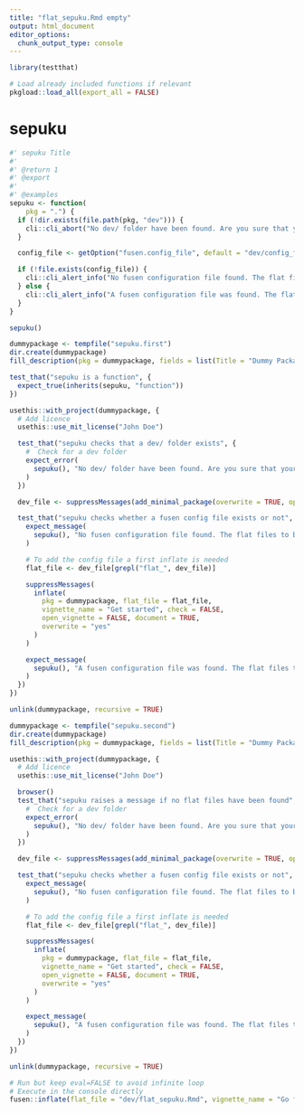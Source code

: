 ```yaml
---
title: "flat_sepuku.Rmd empty"
output: html_document
editor_options: 
  chunk_output_type: console
---
```


```r
library(testthat)
```

```r
# Load already included functions if relevant
pkgload::load_all(export_all = FALSE)
```

# sepuku

```r
#' sepuku Title
#'
#' @return 1
#' @export
#'
#' @examples
sepuku <- function(
    pkg = ".") {
  if (!dir.exists(file.path(pkg, "dev"))) {
    cli::cli_abort("No dev/ folder have been found. Are you sure that your package has been initiated with fusen ?")
  }

  config_file <- getOption("fusen.config_file", default = "dev/config_fusen.yaml")

  if (!file.exists(config_file)) {
    cli::cli_alert_info("No fusen configuration file found. The flat files to be deleted will be identified as files starting with 'flat' in the dev/ folder.")
  } else {
    cli::cli_alert_info("A fusen configuration file was found. The flat files to be deleted will be identified as files listed in this configuration file as well as those starting with 'flat' in the dev/ folder.")
  }
}
```

```r
sepuku()
```

```r
dummypackage <- tempfile("sepuku.first")
dir.create(dummypackage)
fill_description(pkg = dummypackage, fields = list(Title = "Dummy Package"))

test_that("sepuku is a function", {
  expect_true(inherits(sepuku, "function"))
})

usethis::with_project(dummypackage, {
  # Add licence
  usethis::use_mit_license("John Doe")

  test_that("sepuku checks that a dev/ folder exists", {
    #  Check for a dev folder
    expect_error(
      sepuku(), "No dev/ folder have been found. Are you sure that your package has been initiated with fusen ?"
    )
  })

  dev_file <- suppressMessages(add_minimal_package(overwrite = TRUE, open = FALSE))

  test_that("sepuku checks whether a fusen config file exists or not", {
    expect_message(
      sepuku(), "No fusen configuration file found. The flat files to be deleted will be identified as files starting with 'flat' in the dev/ folder."
    )

    # To add the config file a first inflate is needed
    flat_file <- dev_file[grepl("flat_", dev_file)]

    suppressMessages(
      inflate(
        pkg = dummypackage, flat_file = flat_file,
        vignette_name = "Get started", check = FALSE,
        open_vignette = FALSE, document = TRUE,
        overwrite = "yes"
      )
    )

    expect_message(
      sepuku(), "A fusen configuration file was found. The flat files to be deleted will be identified as files listed in this configuration file as well as those starting with 'flat' in the dev/ folder."
    )
  })
})

unlink(dummypackage, recursive = TRUE)
```

```r
dummypackage <- tempfile("sepuku.second")
dir.create(dummypackage)
fill_description(pkg = dummypackage, fields = list(Title = "Dummy Package"))

usethis::with_project(dummypackage, {
  # Add licence
  usethis::use_mit_license("John Doe")

  browser()
  test_that("sepuku raises a message if no flat files have been found", {
    #  Check for a dev folder
    expect_error(
      sepuku(), "No dev/ folder have been found. Are you sure that your package has been initiated with fusen ?"
    )
  })

  dev_file <- suppressMessages(add_minimal_package(overwrite = TRUE, open = FALSE))

  test_that("sepuku checks whether a fusen config file exists or not", {
    expect_message(
      sepuku(), "No fusen configuration file found. The flat files to be deleted will be identified as files starting with 'flat' in the dev/ folder."
    )

    # To add the config file a first inflate is needed
    flat_file <- dev_file[grepl("flat_", dev_file)]

    suppressMessages(
      inflate(
        pkg = dummypackage, flat_file = flat_file,
        vignette_name = "Get started", check = FALSE,
        open_vignette = FALSE, document = TRUE,
        overwrite = "yes"
      )
    )

    expect_message(
      sepuku(), "A fusen configuration file was found. The flat files to be deleted will be identified as files listed in this configuration file as well as those starting with 'flat' in the dev/ folder."
    )
  })
})

unlink(dummypackage, recursive = TRUE)
```

```r
# Run but keep eval=FALSE to avoid infinite loop
# Execute in the console directly
fusen::inflate(flat_file = "dev/flat_sepuku.Rmd", vignette_name = "Go further")
```

